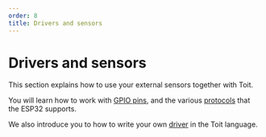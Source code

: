```yaml
---
order: 8
title: Drivers and sensors
---
```


# Drivers and sensors

This section explains how to use your external sensors together with Toit.

You will learn how to work with [GPIO pins](gpio), and the various [protocols](protocols) that the ESP32 supports.

We also introduce you to how to write your own [driver](drivers/sparkfun_joystick) in the Toit language.